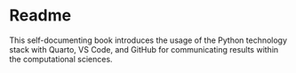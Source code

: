 # Readme {.unnumbered}

This self-documenting book introduces the usage of the Python technology stack with Quarto, VS Code, and GitHub for communicating results within the computational sciences.

